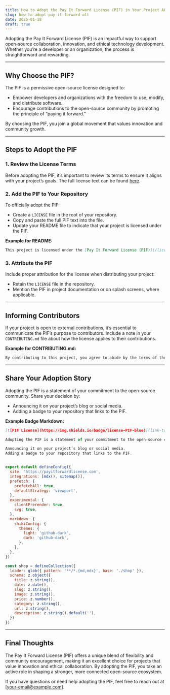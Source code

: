 ```yaml
---
title: How to Adopt the Pay It Forward License (PIF) in Your Project ALT
slug: how-to-adopt-pay-it-forward-alt
date: 2025-01-18
draft: true
---
```


Adopting the Pay It Forward License (PIF) is an impactful way to support open-source collaboration, innovation, and ethical technology development. Whether you’re a developer or an organization, the process is straightforward and rewarding.

---

## Why Choose the PIF?

The PIF is a permissive open-source license designed to:
- Empower developers and organizations with the freedom to use, modify, and distribute software.
- Encourage contributions to the open-source community by promoting the principle of “paying it forward.”

By choosing the PIF, you join a global movement that values innovation and community growth.

---

## Steps to Adopt the PIF

### 1. Review the License Terms
Before adopting the PIF, it’s important to review its terms to ensure it aligns with your project’s goals. The full license text can be found [here](/license).

### 2. Add the PIF to Your Repository
To officially adopt the PIF:
- Create a `LICENSE` file in the root of your repository.
- Copy and paste the full PIF text into the file.
- Update your README file to indicate that your project is licensed under the PIF.

**Example for README:**
```markdown
This project is licensed under the [Pay It Forward License (PIF)](/license).
```

### 3. Attribute the PIF
Include proper attribution for the license when distributing your project:
- Retain the `LICENSE` file in the repository.
- Mention the PIF in project documentation or on splash screens, where applicable.

---

## Informing Contributors

If your project is open to external contributions, it’s essential to communicate the PIF’s purpose to contributors. Include a note in your `CONTRIBUTING.md` file about how the license applies to their contributions.

**Example for CONTRIBUTING.md:**
```markdown
By contributing to this project, you agree to abide by the terms of the Pay It Forward License (PIF), which encourages contributions to the open-source community.
```

---

## Share Your Adoption Story

Adopting the PIF is a statement of your commitment to the open-source community. Share your decision by:
- Announcing it on your project’s blog or social media.
- Adding a badge to your repository that links to the PIF.

**Example Badge Markdown:**
```markdown
[![PIF License](https://img.shields.io/badge/license-PIF-blue)](link-to-license)
```
```js
Adopting the PIF is a statement of your commitment to the open-source community. Share your decision by:

Announcing it on your project’s blog or social media.
Adding a badge to your repository that links to the PIF.


export default defineConfig({
  site: 'https://payitforwardlicense.com',
  integrations: [mdx(), sitemap()],
  prefetch: {
    prefetchAll: true,
    defaultStrategy: 'viewport',
  },
  experimental: {
    clientPrerender: true,
    svg: true,
  },
  markdown: {
    shikiConfig: {
      themes: {
        light: 'github-dark',
        dark: 'github-dark',
      },
    },
  },
})

const shop = defineCollection({
  loader: glob({ pattern: '**/*.{md,mdx}', base: './shop' }),
  schema: z.object({
    title: z.string(),
    date: z.date(),
    slug: z.string(),
    image: z.string(),
    price: z.number(),
    category: z.string(),
    url: z.string(),
    description: z.string().default(''),
  })
})

```

---

## Final Thoughts

The Pay It Forward License (PIF) offers a unique blend of flexibility and community encouragement, making it an excellent choice for projects that value innovation and ethical collaboration. By adopting the PIF, you take an active role in shaping a stronger, more connected open-source ecosystem.

If you have questions or need help adopting the PIF, feel free to reach out at [your-email@example.com].
